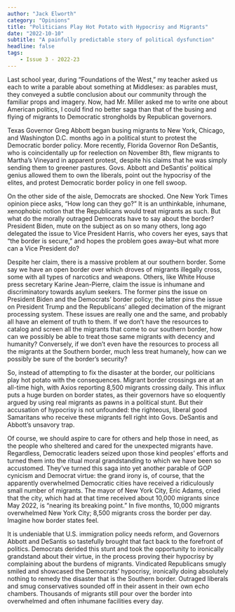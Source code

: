```yaml
---
author: "Jack Elworth"
category: "Opinions"
title: "Politicians Play Hot Potato with Hypocrisy and Migrants"
date: "2022-10-10"
subtitle: "A painfully predictable story of political dysfunction"
headline: false
tags:
    - Issue 3 - 2022-23
---
```


Last school year, during “Foundations of the West,” my teacher asked us each to write a parable about something at Middlesex: as parables must, they conveyed a subtle conclusion about our community through the familiar props and imagery. Now, had Mr. Miller asked me to write one about American politics, I could find no better saga than that of the busing and flying of migrants to Democratic strongholds by Republican governors.

Texas Governor Greg Abbott began busing migrants to New York, Chicago, and Washington D.C. months ago in a political stunt to protest the Democratic border policy. More recently, Florida Governor Ron DeSantis, who is coincidentally up for reelection on November 8th, flew migrants to Martha’s Vineyard in apparent protest, despite his claims that he was simply sending them to greener pastures. Govs. Abbott and DeSantis’ political genius allowed them to own the liberals, point out the hypocrisy of the elites, and protest Democratic border policy in one fell swoop.

On the other side of the aisle, Democrats are shocked. One New York Times opinion piece asks, “How long can they go?” It is an unthinkable, inhumane, xenophobic notion that the Republicans would treat migrants as such. But what do the morally outraged Democrats have to say about the border? President Biden, mute on the subject as on so many others, long ago delegated the issue to Vice President Harris, who covers her eyes, says that “the border is secure,” and hopes the problem goes away–but what more can a Vice President do?

Despite her claim, there is a massive problem at our southern border. Some say we have an open border over which droves of migrants illegally cross, some with all types of narcotics and weapons. Others, like White House press secretary Karine Jean-Pierre, claim the issue is inhumane and discriminatory towards asylum seekers. The former pins the issue on President Biden and the Democrats’ border policy; the latter pins the issue on President Trump and the Republicans’ alleged decimation of the migrant processing system. These issues are really one and the same, and probably all have an element of truth to them. If we don’t have the resources to catalog and screen all the migrants that come to our southern border, how can we possibly be able to treat those same migrants with decency and humanity? Conversely, if we don’t even have the resources to process all the migrants at the Southern border, much less treat humanely, how can we possibly be sure of the border’s security?

So, instead of attempting to fix the disaster at the border, our politicians play hot potato with the consequences. Migrant border crossings are at an all-time high, with Axios reporting 8,500 migrants crossing daily. This influx puts a huge burden on border states, as their governors have so eloquently argued by using real migrants as pawns in a political stunt. But their accusation of hypocrisy is not unfounded: the righteous, liberal good Samaritans who receive these migrants fell right into Govs. DeSantis and Abbott’s unsavory trap.

Of course, we should aspire to care for others and help those in need, as the people who sheltered and cared for the unexpected migrants have. Regardless, Democratic leaders seized upon those kind peoples’ efforts and turned them into the ritual moral grandstanding to which we have been so accustomed. They’ve turned this saga into yet another parable of GOP cynicism and Democrat virtue: the grand irony is, of course, that the apparently overwhelmed Democratic cities have received a ridiculously small number of migrants. The mayor of New York City, Eric Adams, cried that the city, which had at that time received about 10,000 migrants since May 2022, is “nearing its breaking point.” In five months, 10,000 migrants overwhelmed New York City; 8,500 migrants cross the border per day. Imagine how border states feel.

It is undeniable that U.S. immigration policy needs reform, and Governors Abbott and DeSantis so tastefully brought that fact back to the forefront of politics. Democrats derided this stunt and took the opportunity to ironically grandstand about their virtue, in the process proving their hypocrisy by complaining about the burdens of migrants. Vindicated Republicans smugly smiled and showcased the Democrats’ hypocrisy, ironically doing absolutely nothing to remedy the disaster that is the Southern border. Outraged liberals and smug conservatives sounded off in their assent in their own echo chambers. Thousands of migrants still pour over the border into overwhelmed and often inhumane facilities every day.